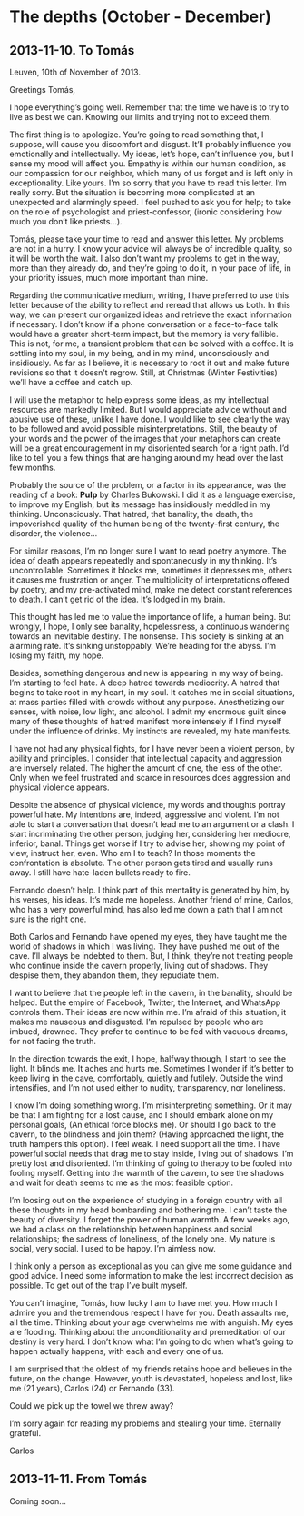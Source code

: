 # The depths (October - December) {#depths}


## 2013-11-10. To Tomás

Leuven, 10th of November of 2013.

Greetings Tomás,
 
I hope everything's going well. Remember that the time we have is to try to live as best we can. Knowing our limits and trying not to exceed them.
 
The first thing is to apologize. You're going to read something that, I suppose, will cause you discomfort and disgust. It'll probably influence you emotionally and intellectually. My ideas, let's hope, can't influence you, but I sense my mood will affect you. Empathy is within our human condition, as our compassion for our neighbor, which many of us forget and is left only in exceptionality. Like yours. I'm so sorry that you have to read this letter. I'm really sorry. But the situation is becoming more complicated at an unexpected and alarmingly speed. I feel pushed to ask you for help; to take on the role of psychologist and priest-confessor, (ironic considering how much you don’t like priests...).
 
Tomás, please take your time to read and answer this letter. My problems are not in a hurry. I know your advice will always be of incredible quality, so it will be worth the wait. I also don't want my problems to get in the way, more than they already do, and they're going to do it, in your pace of life, in your priority issues, much more important than mine.
 
Regarding the communicative medium, writing, I have preferred to use this letter because of the ability to reflect and reread that allows us both. In this way, we can present our organized ideas and retrieve the exact information if necessary. I don't know if a phone conversation or a face-to-face talk would have a greater short-term impact, but the memory is very fallible. This is not, for me, a transient problem that can be solved with a coffee. It is settling into my soul, in my being, and in my mind, unconsciously and insidiously. As far as I believe, it is necessary to root it out and make future revisions so that it doesn't regrow. Still, at Christmas (Winter Festivities) we'll have a coffee and catch up.
 
I will use the metaphor to help express some ideas, as my intellectual resources are markedly limited. But I would appreciate advice without and abusive use of these, unlike I have done. I would like to see clearly the way to be followed and avoid possible misinterpretations. Still, the beauty of your words and the power of the images that your metaphors can create will be a great encouragement in my disoriented search for a right path.
I'd like to tell you a few things that are hanging around my head over the last few months.
 
Probably the source of the problem, or a factor in its appearance, was the reading of a book: **Pulp** by Charles Bukowski. I did it as a language exercise, to improve my English, but its message has insidiously meddled in my thinking. Unconsciously. That hatred, that banality, the death, the impoverished quality of the human being of the twenty-first century, the disorder, the violence...
 
For similar reasons, I'm no longer sure I want to read poetry anymore. The idea of death appears repeatedly and spontaneously in my thinking. It's uncontrollable. Sometimes it blocks me, sometimes it depresses me, others it causes me frustration or anger. The multiplicity of interpretations offered by poetry, and my pre-activated mind, make me detect constant references to death. I can't get rid of the idea. It's lodged in my brain.
 
This thought has led me to value the importance of life, a human being. But wrongly, I hope, I only see banality, hopelessness, a continuous wandering towards an inevitable destiny. The nonsense. This society is sinking at an alarming rate. It's sinking unstoppably. We're heading for the abyss. I'm losing my faith, my hope.
 
Besides, something dangerous and new is appearing in my way of being. I'm starting to feel hate. A deep hatred towards mediocrity. A hatred that begins to take root in my heart, in my soul. It catches me in social situations, at mass parties filled with crowds without any purpose. Anesthetizing our senses, with noise, low light, and alcohol. I admit my enormous guilt since many of these thoughts of hatred manifest more intensely if I find myself under the influence of drinks. My instincts are revealed, my hate manifests.
 
I have not had any physical fights, for I have never been a violent person, by ability and principles. I consider that intellectual capacity and aggression are inversely related. The higher the amount of one, the less of the other. Only when we feel frustrated and scarce in resources does aggression and physical violence appears.
 
Despite the absence of physical violence, my words and thoughts portray powerful hate. My intentions are, indeed, aggressive and violent. I'm not able to start a conversation that doesn't lead me to an argument or a clash. I start incriminating the other person, judging her, considering her mediocre, inferior, banal. Things get worse if I try to advise her, showing my point of view, instruct her, even. Who am I to teach? In those moments the confrontation is absolute. The other person gets tired and usually runs away. I still have hate-laden bullets ready to fire.
 
Fernando doesn't help. I think part of this mentality is generated by him, by his verses, his ideas. It's made me hopeless. Another friend of mine, Carlos, who has a very powerful mind,  has also led me down a path that I am not sure is the right one.
 
Both Carlos and Fernando have opened my eyes, they have taught me the world of shadows in which I was living. They have pushed me out of the cave. I'll always be indebted to them. But, I think, they're not treating people who continue inside the cavern properly, living out of shadows. They despise them, they abandon them, they repudiate them.
 
I want to believe that the people left in the cavern, in the banality, should be helped. But the empire of Facebook, Twitter, the Internet, and WhatsApp controls them. Their ideas are now within me. I'm afraid of this situation, it makes me nauseous and disgusted. I'm repulsed by people who are imbued, drowned. They prefer to continue to be fed with vacuous dreams, for not facing the truth.
  
In the direction towards the exit, I hope, halfway through, I start to see the light. It blinds me. It aches and hurts me. Sometimes I wonder if it's better to keep living in the cave, comfortably, quietly and futilely. Outside the wind intensifies, and I'm not used either to nudity, transparency, nor loneliness.
 
I know I'm doing something wrong. I'm misinterpreting something. Or it may be that I am fighting for a lost cause, and I should embark alone on my personal goals, (An ethical force blocks me). Or should I go back to the cavern, to the blindness and join them? (Having approached the light, the truth hampers this option). I feel weak. I need support all the time. I have powerful social needs that drag me to stay inside, living out of shadows. I'm pretty lost and disoriented. I'm thinking of going to therapy to be fooled into fooling myself. Getting into the warmth of the cavern, to see the shadows and wait for death seems to me as the most feasible option.
 
I'm loosing out on the experience of studying in a foreign country with all these thoughts in my head bombarding and bothering me. I can't taste the beauty of diversity. I forget the power of human warmth. A few weeks ago, we had a class on the relationship between happiness and social relationships; the sadness of loneliness, of the lonely one. My nature is social, very social. I used to be happy. I'm aimless now.
 
I think only a person as exceptional as you can give me some guidance and good advice. I need some information to make the lest incorrect decision as possible. To get out of the trap I've built myself.
 
You can't imagine, Tomás, how lucky I am to have met you. How much I admire you and the tremendous respect I have for you. Death assaults me, all the time. Thinking about your age overwhelms me with anguish. My eyes are flooding. Thinking about the unconditionality and premeditation of our destiny is very hard. I don't know what I'm going to do when what's going to happen actually happens, with each and every one of us.
 
I am surprised that the oldest of my friends retains hope and believes in the future, on the change. However, youth is devastated, hopeless and lost, like me (21 years), Carlos (24) or Fernando (33).
 
Could we pick up the towel we threw away?
 
I'm sorry again for reading my problems and stealing your time.
Eternally grateful.
 
Carlos



## 2013-11-11. From Tomás

Coming soon...